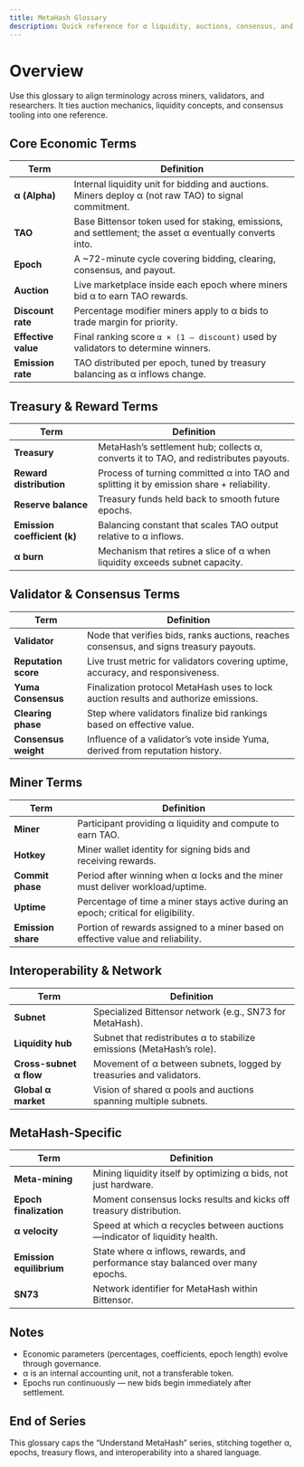 ```yaml
---
title: MetaHash Glossary
description: Quick reference for α liquidity, auctions, consensus, and interoperability terminology.
---
```


# Overview

Use this glossary to align terminology across miners, validators, and researchers. It ties auction mechanics, liquidity concepts, and consensus tooling into one reference.

## Core Economic Terms

| Term | Definition |
| --- | --- |
| **α (Alpha)** | Internal liquidity unit for bidding and auctions. Miners deploy α (not raw TAO) to signal commitment. |
| **TAO** | Base Bittensor token used for staking, emissions, and settlement; the asset α eventually converts into. |
| **Epoch** | A ~72-minute cycle covering bidding, clearing, consensus, and payout. |
| **Auction** | Live marketplace inside each epoch where miners bid α to earn TAO rewards. |
| **Discount rate** | Percentage modifier miners apply to α bids to trade margin for priority. |
| **Effective value** | Final ranking score `α × (1 – discount)` used by validators to determine winners. |
| **Emission rate** | TAO distributed per epoch, tuned by treasury balancing as α inflows change. |

## Treasury & Reward Terms

| Term | Definition |
| --- | --- |
| **Treasury** | MetaHash’s settlement hub; collects α, converts it to TAO, and redistributes payouts. |
| **Reward distribution** | Process of turning committed α into TAO and splitting it by emission share + reliability. |
| **Reserve balance** | Treasury funds held back to smooth future epochs. |
| **Emission coefficient (k)** | Balancing constant that scales TAO output relative to α inflows. |
| **α burn** | Mechanism that retires a slice of α when liquidity exceeds subnet capacity. |

## Validator & Consensus Terms

| Term | Definition |
| --- | --- |
| **Validator** | Node that verifies bids, ranks auctions, reaches consensus, and signs treasury payouts. |
| **Reputation score** | Live trust metric for validators covering uptime, accuracy, and responsiveness. |
| **Yuma Consensus** | Finalization protocol MetaHash uses to lock auction results and authorize emissions. |
| **Clearing phase** | Step where validators finalize bid rankings based on effective value. |
| **Consensus weight** | Influence of a validator’s vote inside Yuma, derived from reputation history. |

## Miner Terms

| Term | Definition |
| --- | --- |
| **Miner** | Participant providing α liquidity and compute to earn TAO. |
| **Hotkey** | Miner wallet identity for signing bids and receiving rewards. |
| **Commit phase** | Period after winning when α locks and the miner must deliver workload/uptime. |
| **Uptime** | Percentage of time a miner stays active during an epoch; critical for eligibility. |
| **Emission share** | Portion of rewards assigned to a miner based on effective value and reliability. |

## Interoperability & Network

| Term | Definition |
| --- | --- |
| **Subnet** | Specialized Bittensor network (e.g., SN73 for MetaHash). |
| **Liquidity hub** | Subnet that redistributes α to stabilize emissions (MetaHash’s role). |
| **Cross-subnet α flow** | Movement of α between subnets, logged by treasuries and validators. |
| **Global α market** | Vision of shared α pools and auctions spanning multiple subnets. |

## MetaHash-Specific

| Term | Definition |
| --- | --- |
| **Meta-mining** | Mining liquidity itself by optimizing α bids, not just hardware. |
| **Epoch finalization** | Moment consensus locks results and kicks off treasury distribution. |
| **α velocity** | Speed at which α recycles between auctions—indicator of liquidity health. |
| **Emission equilibrium** | State where α inflows, rewards, and performance stay balanced over many epochs. |
| **SN73** | Network identifier for MetaHash within Bittensor. |

## Notes

- Economic parameters (percentages, coefficients, epoch length) evolve through governance.
- α is an internal accounting unit, not a transferable token.
- Epochs run continuously — new bids begin immediately after settlement.

## End of Series

This glossary caps the “Understand MetaHash” series, stitching together α, epochs, treasury flows, and interoperability into a shared language.
